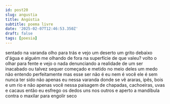 ```yaml
---
id: post20
slug: angustia
title: Angústia
subtitle: poema livre
date: '2025-02-07T12:46:53.350Z'
draft: false
tags: [poesia]
---
```

sentado na varanda olho para trás e vejo um deserto um grito debaixo d'água
e alguém me olhando de fora na superfície de que valeu? volto o olhar para fente e vejo o nada
denunciando a realidade de um ser inacabado ou talvez sequer começado
e metido no meio deles um medo não entendo perfeitamente mas esse
ser não é eu nem é você ele é sem nunca ter sido não apenas eu nessa varanda donde se vê
araras, ipês, bois e um rio e não apenas você
nessa paisagem de chapadas, cachoeiras, uvas e cacaus então eu esfrego os dedos uns
nos outros e aperto a mandíbula contra o maxilar para engolir seco
